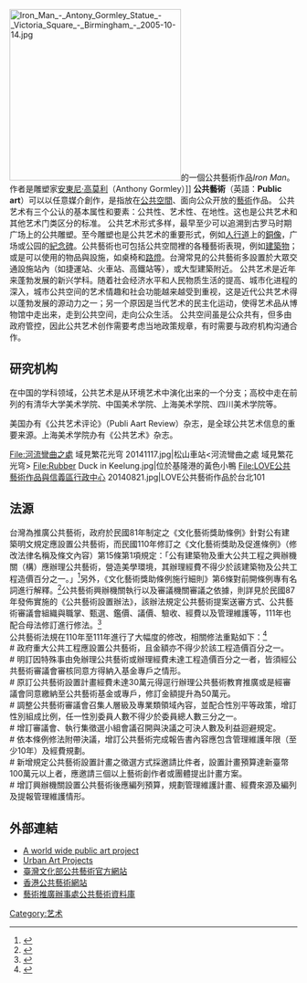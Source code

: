 {{擴充|time=2010-4-30}}
[[File:Iron_Man_-_Antony_Gormley_Statue_-_Victoria_Square_-_Birmingham_-_2005-10-14.jpg|300px]]的一個公共藝術作品''Iron Man''。作者是雕塑家[[安東尼·高莫利|安東尼·高莫利]]（Anthony Gormley）]]
'''公共藝術'''（英語：'''Public art'''）可以以任意媒介創作，是指放在[[公共空間|公共空間]]、面向公众开放的[[藝術|藝術]]作品。
公共艺术有三个公认的基本属性和要素：公共性、艺术性、在地性。这也是公共艺术和其他艺术门类区分的标准。
公共艺术形式多样，最早至少可以追溯到古罗马时期广场上的公共雕塑。至今雕塑也是公共艺术的重要形式，例如[[人行道|人行道]]上的[[銅像|銅像]]，广场或公园的[[紀念碑|紀念碑]]。公共藝術也可包括公共空間裡的各種藝術表現，例如[[建築物|建築物]]；或是可以使用的物品與設施，如桌椅和[[路燈|路燈]]。台灣常見的公共藝術多設置於大眾交通設施站內（如捷運站、火車站、高鐵站等），或大型建築附近。
公共艺术是近年来蓬勃发展的新兴学科。随着社会经济水平和人民物质生活的提高、城市化进程的深入，城市公共空间的艺术情趣和社会功能越来越受到重视，这是近代公共艺术得以蓬勃发展的源动力之一；另一个原因是当代艺术的民主化运动，使得艺术品从博物馆中走出来，走到公共空间，走向公众生活。
公共空间虽是公众共有，但多由政府管控，因此公共艺术创作需要考虑当地政策规章，有时需要与政府机构沟通合作。

== 研究机构 ==
在中国的学科领域，公共艺术是从环境艺术中演化出来的一个分支；高校中走在前列的有清华大学美术学院、中国美术学院、上海美术学院、四川美术学院等。

美国办有《公共艺术评论》（Publi Aart Review）杂志，是全球公共艺术信息的重要来源。上海美术学院办有《公共艺术》杂志。<gallery>
File:河流彎曲之處 域見繁花光穹 20141117.jpg|松山車站<河流彎曲之處 域見繁花光穹>
File:Rubber Duck in Keelung.jpg|位於基隆港的黃色小鴨
File:LOVE公共藝術作品與信義區行政中心 20140821.jpg|LOVE公共藝術作品於台北101
</gallery>{{Portal|name=藝術|image=Crainquebille, Putois, Riquet - Illuminated Initial - A.png|size=35}}

== 法源 ==
台灣為推廣公共藝術，政府於民國81年制定之《文化藝術獎助條例》針對公有建築明文規定應設置公共藝術，而民國110年修訂之《文化藝術獎助及促進條例》（修改法律名稱及條文內容）第15條第1項規定：「公有建築物及重大公共工程之興辦機關（構）應辦理公共藝術，營造美學環境，其辦理經費不得少於該建築物及公共工程造價百分之一。」<ref>{{cite web |title=文化藝術獎助及促進條例 |url=https://law.moj.gov.tw/LawClass/LawAll.aspx?pcode=H0170006&kw=%e6%96%87%e5%8c%96%e8%97%9d%e8%a1%93%e7%8d%8e%e5%8a%a9%e5%8f%8a%e4%bf%83%e9%80%b2%e6%a2%9d%e4%be%8b |website=全國法規資料庫 |accessdate=2022-04-29 |archive-date=2022-04-29 |archive-url=https://web.archive.org/web/20220429075153/https://law.moj.gov.tw/LawClass/LawAll.aspx?pcode=H0170006&kw=%E6%96%87%E5%8C%96%E8%97%9D%E8%A1%93%E7%8D%8E%E5%8A%A9%E5%8F%8A%E4%BF%83%E9%80%B2%E6%A2%9D%E4%BE%8B }}</ref>另外，《文化藝術獎助條例施行細則》第6條對前開條例專有名詞進行解釋。<ref>{{cite web |title=文化藝術獎助及促進條例施行細則 |url=https://law.moj.gov.tw/LawClass/LawAll.aspx?pcode=H0170007&kw=%e6%96%87%e5%8c%96%e8%97%9d%e8%a1%93%e7%8d%8e%e5%8a%a9%e5%8f%8a%e4%bf%83%e9%80%b2%e6%a2%9d%e4%be%8b |website=全國法規資料庫 |accessdate=2022-04-29}}</ref>公共藝術興辦機關執行以及審議機關審議之依據，則詳見於民國87年發佈實施的《公共藝術設置辦法》，該辦法規定公共藝術提案送審方式、公共藝術審議會組織與職掌、甄選、鑑價、議價、驗收、經費以及管理維護等，111年也配合母法修訂進行修法。<ref>{{cite web |title=公共藝術設置辦法 |url=https://law.moj.gov.tw/LawClass/LawAll.aspx?pcode=H0170012&kw=%e5%85%ac%e5%85%b1%e8%97%9d%e8%a1%93%e8%a8%ad%e7%bd%ae%e8%be%a6%e6%b3%95 |website=全國法規資料庫 |accessdate=2022-04-29 |archive-date=2022-04-29 |archive-url=https://web.archive.org/web/20220429075147/https://law.moj.gov.tw/LawClass/LawAll.aspx?pcode=H0170012&kw=%E5%85%AC%E5%85%B1%E8%97%9D%E8%A1%93%E8%A8%AD%E7%BD%AE%E8%BE%A6%E6%B3%95 }}</ref><br>
公共藝術法規在110年至111年進行了大幅度的修改，相關修法重點如下：<ref>{{cite web |title=文化部發布修訂「文化藝術獎助及促進條例施行細則」、「公共藝術設置辦法」 公共藝術經費增加1.5倍 |url=https://artemperor.tw/focus/4613 |website=非池中藝術網 |accessdate=2022-04-29 |archive-date=2022-02-11 |archive-url=https://web.archive.org/web/20220211013539/https://artemperor.tw/focus/4613 }}</ref><br>
# 政府重大公共工程應設置公共藝術，且金額亦不得少於該工程造價百分之一。<br>
# 明訂因特殊事由免辦理公共藝術或辦理經費未達工程造價百分之一者，皆須經公共藝術審議會審核同意方得納入基金專戶之情形。<br>
# 原訂公共藝術設置計畫經費未達30萬元得逕行辦理公共藝術教育推廣或是經審議會同意繳納至公共藝術基金或專戶，修訂金額提升為50萬元。<br>
# 調整公共藝術審議會召集人層級及專業類領域內容，並配合性別平等政策，增訂性別組成比例，任一性別委員人數不得少於委員總人數三分之一。<br>
# 增訂審議會、執行集徵選小組會議召開與決議之可決人數及利益迴避規定。<br>
# 依本條例修法附帶決議，增訂公共藝術完成報告書內容應包含管理維護年限（至少10年）及經費規劃。<br>
# 新增規定公共藝術設置計畫之徵選方式採邀請比件者，設置計畫預算達新臺幣100萬元以上者，應邀請三個以上藝術創作者或團體提出計畫方案。<br>
# 增訂興辦機關設置公共藝術後應編列預算，規劃管理維護計畫、經費來源及編列及提報管理維護情形。

==外部連結==

{{Commonscat|Public art}}
*[http://www.thebigeasel.com/ A world wide public art project] {{Wayback|url=http://www.thebigeasel.com/ |date=20201111091058 }}
*[http://www.uap.com.au Urban Art Projects] {{Wayback|url=http://www.uap.com.au/ |date=20200317031151 }}
*[https://publicart.moc.gov.tw/ 臺灣文化部公共藝術官方網站] {{Wayback|url=https://publicart.moc.gov.tw/ |date=20201209145434 }}
*[http://www.publicart.org.hk 香港公共藝術網站] {{Wayback|url=http://www.publicart.org.hk/ |date=20201028021509 }}
*[http://www.lcsd.gov.hk/CE/Museum/APO/zh_TW/web/apo/apo_publicart_archive.html 藝術推廣辦事處公共藝術資料庫] {{Wayback|url=http://www.lcsd.gov.hk/CE/Museum/APO/zh_TW/web/apo/apo_publicart_archive.html |date=20201111091123 }}
{{藝術}}

{{Authority control}}
[[Category:艺术|Category:艺术]]